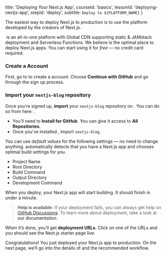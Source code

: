 
  title: 'Deploying Your Next.js App',
  courseId: 'basics',
  lessonId: 'deploying-nextjs-app',
  stepId: 'deploy',
  subtitle: `Deploy to ${PLATFORM_NAME}`
}

The easiest way to deploy Next.js to production is to use the **<PlatformLink />** platform developed by the creators of Next.js.

&#8203;<PlatformText /> is an all-in-one platform with Global CDN supporting static & JAMstack deployment and Serverless Functions. We believe <PlatformText /> is the optimal place to deploy Next.js apps. You can start using it for _free_ — no credit card required.

### Create a <PlatformText /> Account

First, go to <PlatformLink href="/signup" /> to create a <PlatformText /> account. Choose **Continue with GitHub** and go through the sign up process.

### Import your `nextjs-blog` repository

Once you’re signed up, **import** your `nextjs-blog` repository on <PlatformText />. You can do so from here: <PlatformLink href="/import/git" />.

- You’ll need to **Install <PlatformText /> for GitHub**. You can give it access to **All Repositories**.
- Once you’ve installed <PlatformText />, import `nextjs-blog`.

You can use _default values_ for the following settings — no need to change anything. <PlatformText /> automatically detects that you have a Next.js app and chooses optimal build settings for you.

- Project Name
- Root Directory
- Build Command
- Output Directory
- Development Command

When you deploy, your Next.js app will start building. It should finish in under a minute.

> **Help is available**: If your deployment fails, you can always get help on [GitHub Discussions](https://github.com/vercel/next.js/discussions). To learn more about deployment, take a look at <Link href="/docs/[[...slug]]" as="/docs/deployment"><a>our documentation</a></Link>.

When it’s done, you’ll get **deployment URLs**. Click on one of the URLs and you should see the Next.js starter page live.

Congratulations! You just deployed your Next.js app to production. On the next page, we’ll go into the details of <PlatformText /> and the recommended workflow.

